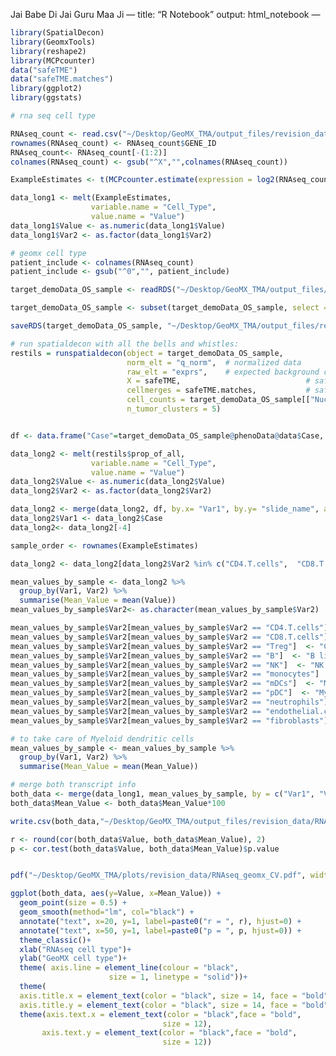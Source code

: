 Jai Babe Di
Jai Guru Maa Ji
---
title: "R Notebook"
output: html_notebook
---

```r
library(SpatialDecon)
library(GeomxTools)
library(reshape2)
library(MCPcounter)
data("safeTME")
data("safeTME.matches")
library(ggplot2)
library(ggstats)
```


```r
# rna seq cell type

RNAseq_count <- read.csv("~/Desktop/GeoMX_TMA/output_files/revision_data/RNAseq_count_data.csv")
rownames(RNAseq_count) <- RNAseq_count$GENE_ID
RNAseq_count<- RNAseq_count[-(1:2)]
colnames(RNAseq_count) <- gsub("^X","",colnames(RNAseq_count))

ExampleEstimates <- t(MCPcounter.estimate(expression = log2(RNAseq_count+1), featuresType = "HUGO_symbols", probesets = "~/Desktop/GeoMX_TMA/Data/MCP counter deconvolution list.csv"))

data_long1 <- melt(ExampleEstimates,
                  variable.name = "Cell_Type", 
                  value.name = "Value")
data_long1$Value <- as.numeric(data_long1$Value)
data_long1$Var2 <- as.factor(data_long1$Var2)

```



```r
# geomx cell type
patient_include <- colnames(RNAseq_count)
patient_include <- gsub("^0","", patient_include)

target_demoData_OS_sample <- readRDS("~/Desktop/GeoMX_TMA/output_files/revision_data/01_normalized_OS_samples_filtered.RDS")

target_demoData_OS_sample <- subset(target_demoData_OS_sample, select = phenoData(target_demoData_OS_sample)[["Case"]] %in% patient_include)

saveRDS(target_demoData_OS_sample, "~/Desktop/GeoMX_TMA/output_files/revision_data/9_matched_RNA_geomxcount.RDS")

# run spatialdecon with all the bells and whistles:
restils = runspatialdecon(object = target_demoData_OS_sample,
                          norm_elt = "q_norm",  # normalized data
                          raw_elt = "exprs",    # expected background counts for every data point in norm
                          X = safeTME,                            # safeTME matrix, used by default
                          cellmerges = safeTME.matches,           # safeTME.matches object, used by default
                          cell_counts = target_demoData_OS_sample[["Nuclei"]], # nuclei counts, used to estimate total cells
                          n_tumor_clusters = 5) 


df <- data.frame("Case"=target_demoData_OS_sample@phenoData@data$Case, "slide_name"=rownames(target_demoData_OS_sample@phenoData@data))

data_long2 <- melt(restils$prop_of_all,
                  variable.name = "Cell_Type", 
                  value.name = "Value")
data_long2$Value <- as.numeric(data_long2$Value)
data_long2$Var2 <- as.factor(data_long2$Var2)

data_long2 <- merge(data_long2, df, by.x= "Var1", by.y= "slide_name", all.X =TRUE)
data_long2$Var1 <- data_long2$Case
data_long2<- data_long2[-4]

```

```r
sample_order <- rownames(ExampleEstimates)

data_long2 <- data_long2[data_long2$Var2 %in% c("CD4.T.cells",  "CD8.T.cells","Treg","B","NK","monocytes","mDCs","pDC","neutrophils","endothelial.cells","fibroblasts"),]

mean_values_by_sample <- data_long2 %>%
  group_by(Var1, Var2) %>%
  summarise(Mean_Value = mean(Value))
mean_values_by_sample$Var2<- as.character(mean_values_by_sample$Var2) 

mean_values_by_sample$Var2[mean_values_by_sample$Var2 == "CD4.T.cells"]  <- "T cells"
mean_values_by_sample$Var2[mean_values_by_sample$Var2 == "CD8.T.cells"]  <- "CD8 T cells"
mean_values_by_sample$Var2[mean_values_by_sample$Var2 == "Treg"]  <- "Cytotoxic lymphocytes"
mean_values_by_sample$Var2[mean_values_by_sample$Var2 == "B"]  <- "B lineage"
mean_values_by_sample$Var2[mean_values_by_sample$Var2 == "NK"]  <- "NK cells"
mean_values_by_sample$Var2[mean_values_by_sample$Var2 == "monocytes"]  <- "Monocytic lineage"
mean_values_by_sample$Var2[mean_values_by_sample$Var2 == "mDCs"]  <- "Myeloid dendritic cells"
mean_values_by_sample$Var2[mean_values_by_sample$Var2 == "pDC"]  <- "Myeloid dendritic cells"
mean_values_by_sample$Var2[mean_values_by_sample$Var2 == "neutrophils"]  <- "Neutrophils"
mean_values_by_sample$Var2[mean_values_by_sample$Var2 == "endothelial.cells"]  <- "Endothelial cells"
mean_values_by_sample$Var2[mean_values_by_sample$Var2 == "fibroblasts"]  <- "Fibroblasts"

# to take care of Myeloid dendritic cells
mean_values_by_sample <- mean_values_by_sample %>%
  group_by(Var1, Var2) %>%
  summarise(Mean_Value = mean(Mean_Value))

```

```r
# merge both transcript info
both_data <- merge(data_long1, mean_values_by_sample, by = c("Var1", "Var2"), all.x=T)
both_data$Mean_Value <- both_data$Mean_Value*100

write.csv(both_data,"~/Desktop/GeoMX_TMA/output_files/revision_data/RNAseq_geomx_CV.csv")
```


```r
r <- round(cor(both_data$Value, both_data$Mean_Value), 2)
p <- cor.test(both_data$Value, both_data$Mean_Value)$p.value


pdf("~/Desktop/GeoMX_TMA/plots/revision_data/RNAseq_geomx_CV.pdf", width = 6, height = 4, bg = "white")

ggplot(both_data, aes(y=Value, x=Mean_Value)) + 
  geom_point(size = 0.5) + 
  geom_smooth(method="lm", col="black") + 
  annotate("text", x=20, y=1, label=paste0("r = ", r), hjust=0) +
  annotate("text", x=50, y=1, label=paste0("p = ", p, hjust=0)) +
  theme_classic()+
  xlab("RNAseq cell type")+
  ylab("GeoMX cell type")+
  theme( axis.line = element_line(colour = "black", 
                      size = 1, linetype = "solid"))+
  theme(
  axis.title.x = element_text(color = "black", size = 14, face = "bold"),
  axis.title.y = element_text(color = "black", size = 14, face = "bold"))+
  theme(axis.text.x = element_text(color = "black",face = "bold",
                                  size = 12),
       axis.text.y = element_text(color = "black",face = "bold",
                                  size = 12))
```



